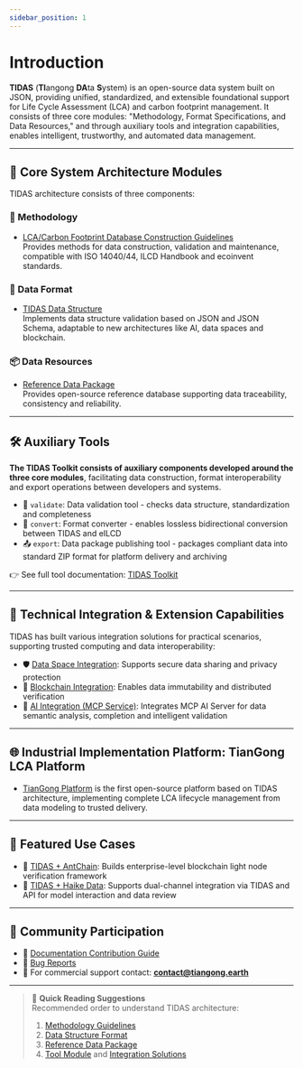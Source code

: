 ```yaml
---
sidebar_position: 1
---
```


# Introduction

**TIDAS** (**TI**angong **DA**ta **S**ystem) is an open-source data system built on JSON, providing unified, standardized, and extensible foundational support for Life Cycle Assessment (LCA) and carbon footprint management. It consists of three core modules: "Methodology, Format Specifications, and Data Resources," and through auxiliary tools and integration capabilities, enables intelligent, trustworthy, and automated data management.


<TidasImage filename="TIDAS.svg" />

---

## 🧱 Core System Architecture Modules

TIDAS architecture consists of three components:

### 📖 Methodology
- [LCA/Carbon Footprint Database Construction Guidelines](https://www.carbonfootprint.network/docs/category/lca-database-guideline)  
  Provides methods for data construction, validation and maintenance, compatible with ISO 14040/44, ILCD Handbook and ecoinvent standards.

### 🧾 Data Format
- [TIDAS Data Structure](/docs/category/tidas-schema)  
  Implements data structure validation based on JSON and JSON Schema, adaptable to new architectures like AI, data spaces and blockchain.

### 📦 Data Resources
- [Reference Data Package](https://github.com/linancn/EF-reference-package-3.1-Correction)  
  Provides open-source reference database supporting data traceability, consistency and reliability.

---

## 🛠 Auxiliary Tools

**The TIDAS Toolkit consists of auxiliary components developed around the three core modules**, facilitating data construction, format interoperability and export operations between developers and systems.

- 🧪 `validate`: Data validation tool - checks data structure, standardization and completeness  
- 🔄 `convert`: Format converter - enables lossless bidirectional conversion between TIDAS and eILCD  
- 📤 `export`: Data package publishing tool - packages compliant data into standard ZIP format for platform delivery and archiving

👉 See full tool documentation: [TIDAS Toolkit](/docs/category/tidas-tool)

---

## 🔗 Technical Integration & Extension Capabilities

TIDAS has built various integration solutions for practical scenarios, supporting trusted computing and data interoperability:

- 🛡 [Data Space Integration](./integration/tidas-to-data-space.md): Supports secure data sharing and privacy protection  
- 🔗 [Blockchain Integration](./integration/tidas-to-blockchain.md): Enables data immutability and distributed verification  
- 🤖 [AI Integration (MCP Service)](./integration/tidas-to-ai.mdx): Integrates MCP AI Server for data semantic analysis, completion and intelligent validation

---

## 🌐 Industrial Implementation Platform: TianGong LCA Platform

- [TianGong Platform](https://docs.tiangong.earth) is the first open-source platform based on TIDAS architecture, implementing complete LCA lifecycle management from data modeling to trusted delivery.

---

## 📂 Featured Use Cases

- 🔗 [TIDAS + AntChain](./use_case/tidas-to-antchain.md): Builds enterprise-level blockchain light node verification framework  
- 🔧 [TIDAS + Haike Data](./use_case/block_builder.md): Supports dual-channel integration via TIDAS and API for model interaction and data review

---

## 🤝 Community Participation

- 📘 [Documentation Contribution Guide](how-to-contribute-tidas-doc.md)  
- 🐞 [Bug Reports](https://github.com/tiangong-lca/tidas/issues)  
- 💼 For commercial support contact: **contact@tiangong.earth**

---

> 📌 **Quick Reading Suggestions**  
> Recommended order to understand TIDAS architecture:
> 1. [Methodology Guidelines](https://www.carbonfootprint.network/docs/category/lca-database-guideline)  
> 2. [Data Structure Format](/docs/category/tidas-schema)  
> 3. [Reference Data Package](https://github.com/linancn/EF-reference-package-3.1-Correction)  
> 4. [Tool Module](/docs/category/tidas-tool) and [Integration Solutions](/docs/category/integration)

